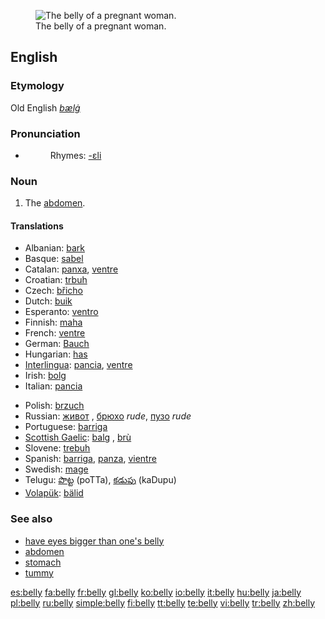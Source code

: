 [[Image:Pregnant belly button.jpg|thumb|right|The belly of a pregnant woman.]]
==English==

===Etymology===
Old English ''[[bælġ]]''

===Pronunciation===
*{{audio|en-us-belly.ogg|Audio (US)}}
*:Rhymes: [[Rhymes:English:-ɛli|-ɛli]]

===Noun===
{{en-noun|bell|ies}}

# The [[abdomen]].

====Translations====
{{trans-top|abdomen}}
*Albanian: [[bark]]
*Basque: [[sabel]]
*Catalan: [[panxa]], [[ventre]]
*Croatian: [[trbuh]]
*Czech: [[břicho]] {{n}}
*Dutch: [[buik]]
*Esperanto: [[ventro]]
*Finnish: [[maha#Finnish|maha]]
*French: [[ventre]] {{m}}
*German: [[Bauch]]  {{m}}
*Hungarian: [[has]]
*[[Interlingua]]: [[pancia]], [[ventre]]
*Irish: [[bolg]] {{m}}
*Italian: [[pancia]] {{f}}
{{trans-mid}}
*Polish: [[brzuch]] {{m}}
*Russian: [[живот]] {{m}}, [[брюхо]] {{n}} ''rude'', [[пузо]] {{n}} ''rude''
*Portuguese: [[barriga]]
*[[Scottish Gaelic]]: [[balg]] {{m}}, [[brù]] {{f}}
*Slovene: [[trebuh]] {{m}}
*Spanish: [[barriga]], [[panza]], [[vientre]]
*Swedish: [[mage#Swedish|mage]]
*Telugu: [[పొట్ట]] (poTTa), [[కడుపు]] (kaDupu)
*[[Volapük]]: [[bälid]]
{{trans-bottom}}

===See also===
*[[have eyes bigger than one's belly]]
*[[abdomen]]
*[[stomach]]
*[[tummy]]

[[es:belly]]
[[fa:belly]]
[[fr:belly]]
[[gl:belly]]
[[ko:belly]]
[[io:belly]]
[[it:belly]]
[[hu:belly]]
[[ja:belly]]
[[pl:belly]]
[[ru:belly]]
[[simple:belly]]
[[fi:belly]]
[[tt:belly]]
[[te:belly]]
[[vi:belly]]
[[tr:belly]]
[[zh:belly]]